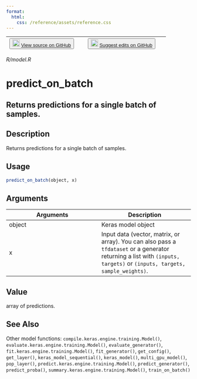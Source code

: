 ```yaml
---
format:
  html:
    css: /reference/assets/reference.css
---
```


| <button class="button"> ![](/reference/assets/GitHub-Mark-32px.png){width="20"} [View source on GitHub](https://github.com/rstudio/keras//blob/main/R/model.R) </button> | <button class="button"> ![](/reference/assets/GitHub-Mark-32px.png){width="20"} [Suggest edits on GitHub](https://github.com/rstudio/keras//edit/main/R/model.R) </button> |
|:------------------------------:|:--------------------------------------:|

*R/model.R*

# predict_on_batch

## Returns predictions for a single batch of samples.

## Description
Returns predictions for a single batch of samples. 


## Usage
```r
predict_on_batch(object, x) 
```

## Arguments
|Arguments|Description|
|---|---|
| object | Keras model object |
| x | Input data (vector, matrix, or array). You can also pass a `tfdataset` or a generator returning a list with `(inputs, targets)` or `(inputs, targets, sample_weights)`. |



## Value
array of predictions. 



## See Also
Other model functions:  `compile.keras.engine.training.Model()`, `evaluate.keras.engine.training.Model()`, `evaluate_generator()`, `fit.keras.engine.training.Model()`, `fit_generator()`, `get_config()`, `get_layer()`, `keras_model_sequential()`, `keras_model()`, `multi_gpu_model()`, `pop_layer()`, `predict.keras.engine.training.Model()`, `predict_generator()`, `predict_proba()`, `summary.keras.engine.training.Model()`, `train_on_batch()`

